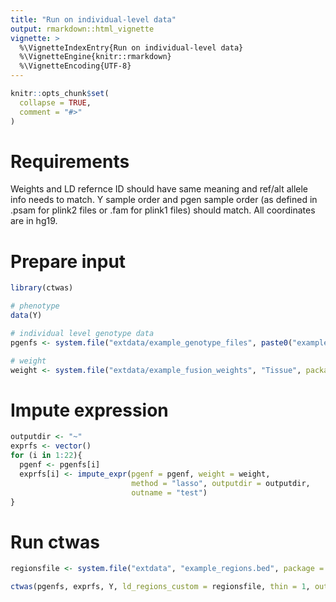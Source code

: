 ```yaml
---
title: "Run on individual-level data"
output: rmarkdown::html_vignette
vignette: >
  %\VignetteIndexEntry{Run on individual-level data}
  %\VignetteEngine{knitr::rmarkdown}
  %\VignetteEncoding{UTF-8}
---
```


```r
knitr::opts_chunk$set(
  collapse = TRUE,
  comment = "#>"
)
```

# Requirements

Weights and LD refernce ID should have same meaning and ref/alt allele info needs to match. Y sample order and pgen sample order (as defined in .psam for plink2 files or .fam for plink1 files) should match. All coordinates are in hg19.

# Prepare input

```r
library(ctwas)
```

```r
# phenotype
data(Y)

# individual level genotype data
pgenfs <- system.file("extdata/example_genotype_files", paste0("example_chr", 1:22, ".pgen"), package = "ctwas")

# weight
weight <- system.file("extdata/example_fusion_weights", "Tissue", package = "ctwas")
```


# Impute expression
```r
outputdir <- "~"
exprfs <- vector()
for (i in 1:22){
  pgenf <- pgenfs[i]
  exprfs[i] <- impute_expr(pgenf = pgenf, weight = weight,
                           method = "lasso", outputdir = outputdir,
                           outname = "test")
}
```

# Run ctwas 
```r
regionsfile <- system.file("extdata", "example_regions.bed", package = "ctwas")

ctwas(pgenfs, exprfs, Y, ld_regions_custom = regionsfile, thin = 1, outputdir = outputdir, outname = "test", ncore = 1, niter2 = 10)
```


